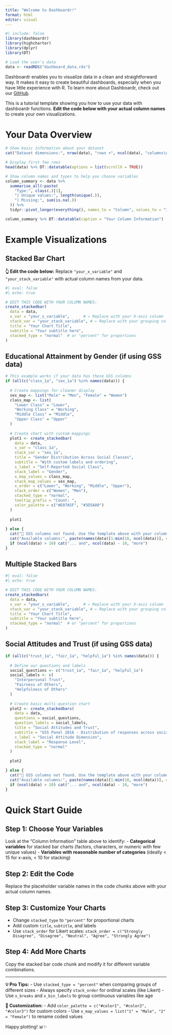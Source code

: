 ```yaml
---
title: "Welcome to Dashboardr!"
format: html
editor: visual
---
```


```r
#| include: false
library(dashboardr)
library(highcharter)
library(dplyr)
library(DT)

# Load the user's data
data <- readRDS("dashboard_data.rds")
```

Dashboardr enables you to visualize data in a clean and straightforward way. It makes it easy to create beautiful dashboards, especially when you have little experience with R. To learn more about Dashboardr, check out our [GitHub](https://github.com/favstats/dashboardr).

This is a tutorial template showing you how to use your data with dashboardr functions. **Edit the code below with your actual column names** to create your own visualizations.

# Your Data Overview

```r
# Show basic information about your dataset
cat("Dataset dimensions:", nrow(data), "rows ×", ncol(data), "columns\n\n")

# Display first few rows
head(data) %>% DT::datatable(options = list(scrollX = TRUE))
```

```r
# Show column names and types to help you choose variables
column_summary <- data %>%
  summarise_all(~paste(
    "Type:", class(.)[1], 
    "| Unique values:", length(unique(.)),
    "| Missing:", sum(is.na(.))
  )) %>%
  tidyr::pivot_longer(everything(), names_to = "Column", values_to = "Info")

column_summary %>% DT::datatable(caption = "Your Column Information")
```

# Example Visualizations

## Stacked Bar Chart

**👆 Edit the code below:** Replace `"your_x_variable"` and `"your_stack_variable"` with actual column names from your data.

```r
#| eval: false
#| echo: true

# EDIT THIS CODE WITH YOUR COLUMN NAMES:
create_stackedbar(
  data = data,
  x_var = "your_x_variable",      # ← Replace with your X-axis column
  stack_var = "your_stack_variable", # ← Replace with your grouping column
  title = "Your Chart Title",
  subtitle = "Your subtitle here",
  stacked_type = "normal"  # or "percent" for proportions
)
```

## Educational Attainment by Gender (if using GSS data)

```r
# This example works if your data has these GSS columns
if (all(c("class_1a", "sex_1a") %in% names(data))) {
  
  # Create mappings for cleaner display
  sex_map <- list("Male" = "Men", "Female" = "Women")
  class_map <- list(
    "Lower Class" = "Lower",
    "Working Class" = "Working", 
    "Middle Class" = "Middle",
    "Upper Class" = "Upper"
  )
  
  # Create chart with custom mappings
  plot1 <- create_stackedbar(
    data = data,
    x_var = "class_1a",
    stack_var = "sex_1a",
    title = "Gender Distribution Across Social Classes",
    subtitle = "With custom labels and ordering",
    x_label = "Self-Reported Social Class",
    stack_label = "Gender",
    x_map_values = class_map,
    stack_map_values = sex_map,
    x_order = c("Lower", "Working", "Middle", "Upper"),
    stack_order = c("Women", "Men"),
    stacked_type = "normal",
    tooltip_prefix = "Count: ",
    color_palette = c("#E07A5F", "#3D5A80")
  )
  
  plot1
  
} else {
  cat("📝 GSS columns not found. Use the template above with your column names!\n")
  cat("Available columns:", paste(names(data)[1:min(10, ncol(data))], collapse = ", "))
  if (ncol(data) > 10) cat("... and", ncol(data) - 10, "more")
}
```

## Multiple Stacked Bars

```r
#| eval: false
#| echo: true

# EDIT THIS CODE WITH YOUR COLUMN NAMES:
create_stackedbars(
  data = data,
  x_var = "your_x_variable",      # ← Replace with your X-axis column
  stack_var = "your_stack_variable", # ← Replace with your grouping column
  title = "Your Chart Title",
  subtitle = "Your subtitle here",
  stacked_type = "normal"  # or "percent" for proportions
)
```

## Social Attitudes and Trust (if using GSS data)

```r
if (all(c("trust_1a", "fair_1a", "helpful_1a") %in% names(data))) {
  
  # Define our questions and labels
  social_questions <- c("trust_1a", "fair_1a", "helpful_1a")
  social_labels <- c(
    "Interpersonal Trust",
    "Fairness of Others", 
    "Helpfulness of Others"
  )
  
  # Create basic multi-question chart
  plot2 <- create_stackedbars(
    data = data,
    questions = social_questions,
    question_labels = social_labels,
    title = "Social Attitudes and Trust",
    subtitle = "GSS Panel 2016 - Distribution of responses across social attitude questions",
    x_label = "Social Attitude Dimension",
    stack_label = "Response Level",
    stacked_type = "normal"
  )
  
  plot2

} else {
  cat("📝 GSS columns not found. Use the template above with your column names!\n")
  cat("Available columns:", paste(names(data)[1:min(10, ncol(data))], collapse = ", "))
  if (ncol(data) > 10) cat("... and", ncol(data) - 10, "more")
}
```

# Quick Start Guide

## Step 1: Choose Your Variables

Look at the "Column Information" table above to identify: - **Categorical variables** for stacked bar charts (factors, characters, or numeric with few unique values) - **Variables with reasonable number of categories** (ideally \< 15 for x-axis, \< 10 for stacking)

## Step 2: Edit the Code

Replace the placeholder variable names in the code chunks above with your actual column names.

## Step 3: Customize Your Charts

-   Change `stacked_type` to `"percent"` for proportional charts
-   Add custom `title`, `subtitle`, and labels
-   Use `stack_order` for Likert scales: `stack_order = c("Strongly Disagree", "Disagree", "Neutral", "Agree", "Strongly Agree")`

## Step 4: Add More Charts

Copy the stacked bar code chunk and modify it for different variable combinations.

------------------------------------------------------------------------

**💡 Pro Tips:** - Use `stacked_type = "percent"` when comparing groups of different sizes - Always specify `stack_order` for ordinal scales (like Likert) - Use `x_breaks` and `x_bin_labels` to group continuous variables like age

**🎨 Customization:** - Add `color_palette = c("#color1", "#color2", "#color3")` for custom colors - Use `x_map_values = list("1" = "Male", "2" = "Female")` to rename coded values

Happy plotting! 📊✨
